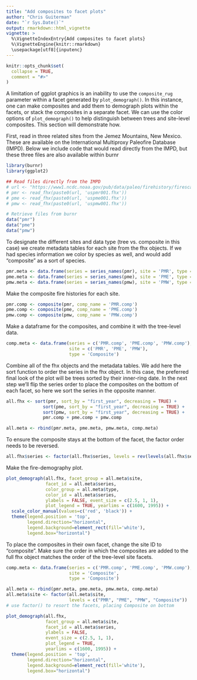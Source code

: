 ```yaml
---
title: "Add composites to facet plots"
author: "Chris Guiterman"
date: "`r Sys.Date()`"
output: rmarkdown::html_vignette
vignette: >
  %\VignetteIndexEntry{Add composites to facet plots}
  %\VignetteEngine{knitr::rmarkdown}
  \usepackage[utf8]{inputenc}
---
```


```r
knitr::opts_chunk$set(
  collapse = TRUE,
  comment = "#>"
)
```

A limitation of ggplot graphics is an inability to use the `composite_rug` parameter within a facet generated by `plot_demograph()`. In this instance, one can make composites and add them to demograph plots within the facets, or stack the composites in a separate facet. We can use the color options of `plot_demograph()` to help distinguish between trees and site-level composites. This section will demonstrate how.  

First, read in three related sites from the Jemez Mountains, New Mexico. These are available on the International Multiproxy Paleofire Database (IMPD). Below we include code that would read directly from the IMPD, but these three files are also available within burnr

```r
library(burnr)
library(ggplot2)

## Read files directly from the IMPD
# url <- "https://www1.ncdc.noaa.gov/pub/data/paleo/firehistory/firescar/northamerica/"
# pmr <- read_fhx(paste0(url, 'uspmr001.fhx'))
# pme <- read_fhx(paste0(url, 'uspme001.fhx'))
# pmw <- read_fhx(paste0(url, 'uspmw001.fhx'))

# Retrieve files from burnr
data("pmr")
data("pme")
data("pmw")
```
To designate the different sites and data type (tree vs. composite in this case) we create metadata tables for each site from the fhx objects. If we had species information we color by species as well, and would add "composite" as a sort of species.

```r
pmr.meta <- data.frame(series = series_names(pmr), site = 'PMR', type = 'Tree')
pme.meta <- data.frame(series = series_names(pme), site = 'PME', type = 'Tree')
pmw.meta <- data.frame(series = series_names(pmw), site = 'PMW', type = 'Tree')
```

Make the composite fire histories for each site.

```r
pmr.comp <- composite(pmr, comp_name = 'PMR.comp')
pme.comp <- composite(pme, comp_name = 'PME.comp')
pmw.comp <- composite(pmw, comp_name = 'PMW.comp')
```
Make a dataframe for the composites, and combine it with the tree-level data.

```r
comp.meta <- data.frame(series = c('PMR.comp', 'PME.comp', 'PMW.comp'), 
                        site = c('PMR', 'PME', 'PMW'), 
                        type = 'Composite')
```

Combine all of the fhx objects and the metadata tables. We add here the sort function to order the series in the fhx object. In this case, the preferred final look of the plot will be trees sorted by their inner-ring date. In the next step we'll flip the series order to place the composites on the bottom of each facet, so here we sort the series in the opposite manner.

```r
all.fhx <- sort(pmr, sort_by = "first_year", decreasing = TRUE) + 
              sort(pme, sort_by = "first_year", decreasing = TRUE) + 
              sort(pmw, sort_by = "first_year", decreasing = TRUE) + 
              pmr.comp + pme.comp + pmw.comp

all.meta <- rbind(pmr.meta, pme.meta, pmw.meta, comp.meta)
```

To ensure the composite stays at the bottom of the facet, the factor order needs to be reversed.

```r
all.fhx$series <- factor(all.fhx$series, levels = rev(levels(all.fhx$series)))
```
Make the fire-demography plot.

```r
plot_demograph(all.fhx, facet_group = all.meta$site, 
               facet_id = all.meta$series,
               color_group = all.meta$type, 
               color_id = all.meta$series,
               ylabels = FALSE, event_size = c(2.5, 1, 1),
               plot_legend = TRUE, yearlims = c(1600, 1995)) +
  scale_color_manual(values=c('red', 'black')) +
  theme(legend.position = 'top', 
        legend.direction="horizontal", 
        legend.background=element_rect(fill='white'), 
        legend.box="horizontal")
```

To place the composites in their own facet, change the site ID to "composite". Make sure the order in which the composites are added to the full fhx object matches the order of the tree-level site facets.
```r
comp.meta <- data.frame(series = c('PMR.comp', 'PME.comp', 'PMW.comp'), 
                        site = 'Composite', 
                        type = 'Composite')

all.meta <- rbind(pmr.meta, pme.meta, pmw.meta, comp.meta)
all.meta$site <- factor(all.meta$site, 
                        levels = c("PMR", "PME", "PMW", "Composite"))
# use factor() to resort the facets, placing Composite on bottom

plot_demograph(all.fhx, 
               facet_group = all.meta$site, 
               facet_id = all.meta$series,
               ylabels = FALSE, 
               event_size = c(2.5, 1, 1),
               plot_legend = TRUE, 
               yearlims = c(1600, 1995)) +
  theme(legend.position = 'top', 
        legend.direction="horizontal", 
        legend.background=element_rect(fill='white'), 
        legend.box="horizontal")

```
